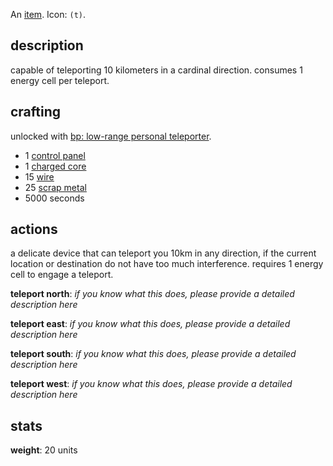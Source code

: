 {{FixTitle}}
An [[items|item]]. Icon: <code><nowiki>(t)</nowiki></code>.

== description ==

capable of teleporting 10 kilometers in a cardinal direction. consumes 1 energy cell per teleport.

== crafting ==

unlocked with [[bp: low-range personal teleporter]].

* 1 [[control panel]]
* 1 [[charged core]]
* 15 [[wire]]
* 25 [[scrap metal]]
* 5000 seconds

== actions ==

a delicate device that can teleport you 10km in any direction, if the current location or destination do not have too much interference. requires 1 energy cell to engage a teleport.

'''teleport north''': ''if you know what this does, please provide a detailed description here''

'''teleport east''': ''if you know what this does, please provide a detailed description here''

'''teleport south''': ''if you know what this does, please provide a detailed description here''

'''teleport west''': ''if you know what this does, please provide a detailed description here''

== stats ==

'''weight''': 20 units